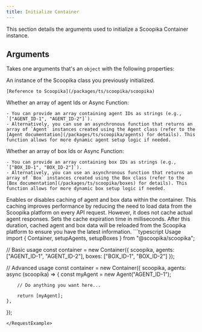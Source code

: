 ```yaml
---
title: Initialize Container
---
```


This section details the arguments used to initialize a Scoopika Container instance.

## Arguments

Takes one arguments that's an `object` with the following properties:

<ParamField path="scoopika" type="Scoopika" required>
	An instance of the Scoopika class you previously initialized.

	[Reference to Scoopika](/packages/ts/scoopika/scoopika)
</ParamField>

<ParamField path="agents" type="function">
	Whether an array of agent Ids or Async Function:

	- You can provide an array containing agent IDs as strings (e.g., `["AGENT_ID-1", "AGENT_ID-2"]`).
	- Alternatively, you can use an asynchronous function that returns an array of `Agent` instances created using the Agent class (refer to the [Agent documentation](/packages/ts/scoopika/agents) for details). This function allows for more dynamic agent setup logic if needed.
</ParamField>

<ParamField path="boxes" type="function">
	Whether an array of box Ids or Async Function:

	- You can provide an array containing box IDs as strings (e.g., `["BOX_ID-1", "BOX_ID-2"]`).
	- Alternatively, you can use an asynchronous function that returns an array of `Box` instances created using the Box class (refer to the [Box documentation](/packages/ts/scoopika/boxes) for details). This function allows for more dynamic box setup logic if needed.
</ParamField>

<ParamField path="caching" type="boolean" default={true}>
	Enables or disables caching of agent and box data within the container. This caching improves performance by reducing the need to load data from the Scoopika platform on every API request. However, it does not cache actual agent responses.
</ParamField>

<ParamField path="caching_limit" type="number" default={1000000}>
	Sets the cache expiration time in milliseconds. After this duration, cached agent and box data will be reloaded from the Scoopika platform to ensure you have the latest information.
</ParamField>

<RequestExample>
```typescript Usage
import {
	Container,
	setupAgents,
	setupBoxes
} from "@scoopika/scoopika";

// Basic usage
const container = new Container({
	scoopika,
	agents: ["AGENT_ID-1", "AGENT_ID-2"],
	boxes: ["BOX_ID-1", "BOX_ID-2"]
});

// Advanced usage
const container = new Container({
	scoopika,
	agents: async (scoopika) => {
		const myAgent = new Agent("AGENT_ID-1");

		// Do anything you want here...

		return [myAgent];
	},
});
```
</RequestExample>